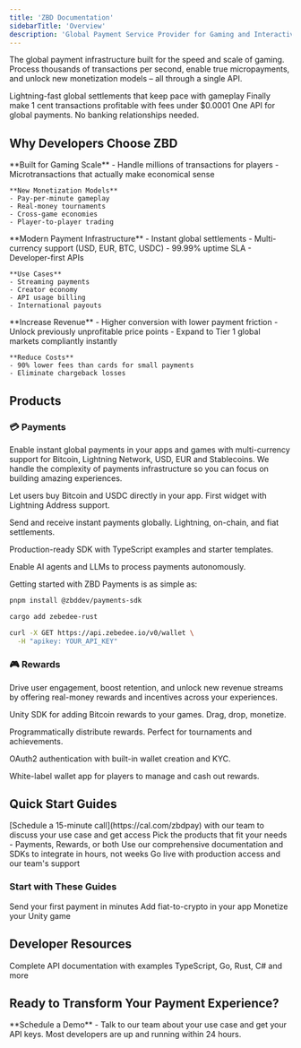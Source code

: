 ```yaml
---
title: 'ZBD Documentation'
sidebarTitle: 'Overview'
description: 'Global Payment Service Provider for Gaming and Interactive Entertainment'
---
```



The global payment infrastructure built for the speed and scale of gaming. Process thousands of transactions per second, enable true micropayments, and unlock new monetization models – all through a single API.

<CardGroup cols={3}>
  <Card title="Sub-second Payments" icon="bolt">
    Lightning-fast global settlements that keep pace with gameplay
  </Card>
  <Card title="True Micropayments" icon="coins">
    Finally make 1 cent transactions profitable with fees under $0.0001
  </Card>
  <Card title="Global Coverage" icon="globe">
    One API for global payments. No banking relationships needed.
  </Card>
</CardGroup>

## Why Developers Choose ZBD

<Tabs>
  <Tab title="For Gaming Studios">
    **Built for Gaming Scale**
    - Handle millions of transactions for players
    - Microtransactions that actually make economical sense
    
    **New Monetization Models**
    - Pay-per-minute gameplay
    - Real-money tournaments
    - Cross-game economies
    - Player-to-player trading

  </Tab>
  <Tab title="For App Developers">
    **Modern Payment Infrastructure**
    - Instant global settlements
    - Multi-currency support (USD, EUR, BTC, USDC)
    - 99.99% uptime SLA
    - Developer-first APIs
    
    **Use Cases**
    - Streaming payments
    - Creator economy
    - API usage billing
    - International payouts
  </Tab>
  <Tab title="For Product Managers">
    **Increase Revenue**
    - Higher conversion with lower payment friction
    - Unlock previously unprofitable price points
    - Expand to Tier 1 global markets compliantly instantly
    
    **Reduce Costs**
    - 90% lower fees than cards for small payments
    - Eliminate chargeback losses
  </Tab>
</Tabs>

## Products

### 💳 Payments
Enable instant global payments in your apps and games with multi-currency support for Bitcoin, Lightning Network, USD, EUR and Stablecoins. We handle the complexity of payments infrastructure so you can focus on building amazing experiences.

<CardGroup cols={2}>
  <Card title="ZBD Onramp" horizontal icon='circle-dollar-to-slot' href="/payments/onramp">
    <p>
      Let users buy Bitcoin and USDC directly in your app. First widget with Lightning Address support.
    </p>
  </Card>
  <Card title="Payments API" horizontal icon='code' href="/payments/api">
    <p>
      Send and receive instant payments globally. Lightning, on-chain, and fiat settlements.
    </p>
  </Card>
  <Card title="TypeScript SDK" horizontal icon='layer-group' href="/payments/sdk/typescript">
    <p>
      Production-ready SDK with TypeScript examples and starter templates.
    </p>
  </Card>
  <Card title="MCP Server" horizontal icon='robot' href="/payments/mcp">
    <p>
      Enable AI agents and LLMs to process payments autonomously.
    </p>
  </Card>
</CardGroup>

Getting started with ZBD Payments is as simple as:

<CodeGroup>

```bash TypeScript / Node.js
pnpm install @zbddev/payments-sdk
```

```bash Rust
cargo add zebedee-rust
```

```bash HTTP
curl -X GET https://api.zebedee.io/v0/wallet \
  -H "apikey: YOUR_API_KEY"
```

</CodeGroup>

### 🎮 Rewards
Drive user engagement, boost retention, and unlock new revenue streams by offering real-money rewards and incentives across your experiences.

<CardGroup cols={2}>
  <Card title="ZBD Rewards SDK" horizontal icon='layer-group' href="/rewards/sdk">
    <p>
      Unity SDK for adding Bitcoin rewards to your games. Drag, drop, monetize.
    </p>
  </Card>
  <Card title="Rewards API" horizontal icon='terminal' href="/rewards/api">
    <p>
      Programmatically distribute rewards. Perfect for tournaments and achievements.
    </p>
  </Card>
  <Card title="Login with ZBD" horizontal icon='shield-check' href="/rewards/oauth2">
    <p>
      OAuth2 authentication with built-in wallet creation and KYC.
    </p>
  </Card>
  <Card title="ZBD App" horizontal icon='apple' href="/rewards/app">
    <p>
      White-label wallet app for players to manage and cash out rewards.
    </p>
  </Card>
</CardGroup>

## Quick Start Guides

<Steps>
  <Step title="Get Your API Keys">
    [Schedule a 15-minute call](https://cal.com/zbdpay) with our team to discuss your use case and get access
  </Step>
  <Step title="Choose Your Integration">
    Pick the products that fit your needs - Payments, Rewards, or both
  </Step>
  <Step title="Follow Our Guides">
    Use our comprehensive documentation and SDKs to integrate in hours, not weeks
  </Step>
  <Step title="Launch & Scale">
    Go live with production access and our team's support
  </Step>
</Steps>

### Start with These Guides

<CardGroup cols={3}>
  <Card title="5-Minute Quickstart" icon="rocket" href="/get-started/quickstart">
    Send your first payment in minutes
  </Card>
  <Card title="Onramp Integration" icon="circle-dollar" href="/payments/onramp/quickstart">
    Add fiat-to-crypto in your app
  </Card>
  <Card title="Unity Rewards" icon="gamepad" href="/rewards/sdk/integration">
    Monetize your Unity game
  </Card>
</CardGroup>

## Developer Resources

<CardGroup cols={2}>
  <Card title="API Reference" icon="code" href="/payments/api">
    Complete API documentation with examples
  </Card>
  <Card title="SDKs & Libraries" icon="cube" href="/payments/sdk">
    TypeScript, Go, Rust, C# and more
  </Card>
</CardGroup>

## Ready to Transform Your Payment Experience?

<Card title="Get Started Today" icon="calendar" href="https://cal.com/zbdpay">
  **Schedule a Demo** - Talk to our team about your use case and get your API keys. Most developers are up and running within 24 hours.
</Card>

<Footer />